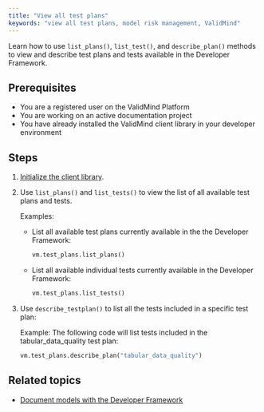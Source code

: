 ```yaml
---
title: "View all test plans"
keywords: "view all test plans, model risk management, ValidMind"
---
```

Learn how to use `list_plans()`, `list_test()`, and `describe_plan()` methods to view and describe test plans and tests available in the Developer Framework. 

## Prerequisites

* You are a registered user on the ValidMind Platform
* You are working on an active documentation project
* You have already installed the ValidMind client library in your developer environment

## Steps

1. [Initialize the client library](../developer-framework/install-and-initialize-developer-framework.qmd).

2. Use `list_plans()` and `list_tests()` to view the list of all available test plans and tests. 

   Examples: 

   - List all available test plans currently available in the the Developer Framework: 

      ```python
      vm.test_plans.list_plans()
      ```

   - List all available individual tests currently available in the Developer Framework: 

      ```python
      vm.test_plans.list_tests() 
      ```

3. Use `describe_testplan()` to list all the tests included in a specific test plan: 

   Example: The following code will list tests included in the tabular_data_quality test plan: 

   ```python
   vm.test_plans.describe_plan("tabular_data_quality") 
   ```

<!---
## Troubleshooting

[Include any common issues or errors that may arise during the task and how to resolve them.]
--->

## Related topics

* [Document models with the Developer Framework](document-models-with-framework.qmd)

